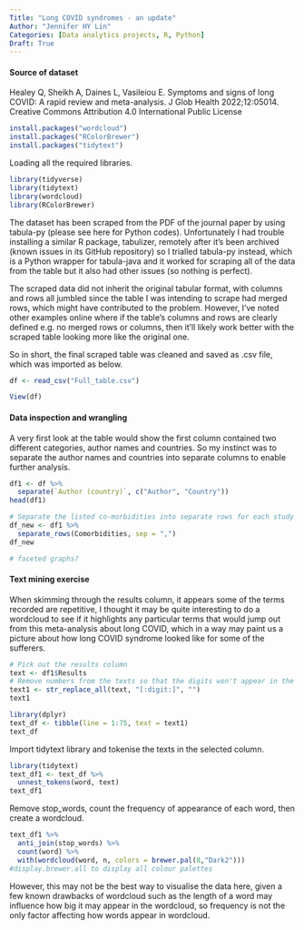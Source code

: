```yaml
---
Title: "Long COVID syndromes - an update"
Author: "Jennifer HY Lin"
Categories: [Data analytics projects, R, Python]
Draft: True
---
```


#### Source of dataset

Healey Q, Sheikh A, Daines L, Vasileiou E. Symptoms and signs of long COVID: A rapid review and meta-analysis. J Glob Health 2022;12:05014. Creative Commons Attribution 4.0 International Public License

```r
install.packages("wordcloud")
install.packages("RColorBrewer")
install.packages("tidytext")
```
Loading all the required libraries.
```r
library(tidyverse)
library(tidytext)
library(wordcloud)
library(RColorBrewer)
```
The dataset has been scraped from the PDF of the journal paper by using tabula-py (please see here for Python codes). Unfortunately I had trouble installing a similar R package, tabulizer, remotely after it's been archived (known issues in its GitHub repository) so I trialled tabula-py instead, which is a Python wrapper for tabula-java and it worked for scraping all of the data from the table but it also had other issues (so nothing is perfect). 

The scraped data did not inherit the original tabular format, with columns and rows all jumbled since the table I was intending to scrape had merged rows, which might have contributed to the problem. However, I've noted other examples online where if the table's columns and rows are clearly defined e.g. no merged rows or columns, then it'll likely work better with the scraped table looking more like the original one.

So in short, the final scraped table was cleaned and saved as .csv file, which was imported as below.
```r
df <- read_csv("Full_table.csv")
```

```r
View(df)
```
#### Data inspection and wrangling

A very first look at the table would show the first column contained two different categories, author names and countries. So my instinct was to separate the author names and countries into separate columns to enable further analysis.

```r
df1 <- df %>% 
  separate(`Author (country)`, c("Author", "Country"))
head(df1)
```
```r
# Separate the listed co-morbidities into separate rows for each study (since separating into columns would in fact be quite complex, considering each study has varying lengths of co-morbidities collected)
df_new <- df1 %>% 
  separate_rows(Comorbidities, sep = ",")
df_new
```
```r
# faceted graphs?
```

#### Text mining exercise

When skimming through the results column, it appears some of the terms recorded are repetitive, I thought it may be quite interesting to do a wordcloud to see if it highlights any particular terms that would jump out from this meta-analysis about long COVID, which in a way may paint us a picture about how long COVID syndrome looked like for some of the sufferers.
```r
# Pick out the results column
text <- df1$Results
# Remove numbers from the texts so that the digits won't appear in the wordcloud
text1 <- str_replace_all(text, "[:digit:]", "")
text1
```

```r
library(dplyr)
text_df <- tibble(line = 1:75, text = text1)
text_df
```

Import tidytext library and tokenise the texts in the selected column.

```r
library(tidytext)
text_df1 <- text_df %>% 
  unnest_tokens(word, text)
text_df1
```
Remove stop_words, count the frequency of appearance of each word, then create a wordcloud. 
```r
text_df1 %>% 
  anti_join(stop_words) %>% 
  count(word) %>% 
  with(wordcloud(word, n, colors = brewer.pal(8,"Dark2")))
#display.brewer.all to display all colour palettes
```
However, this may not be the best way to visualise the data here, given a few known drawbacks of wordcloud such as the length of a word may influence how big it may appear in the wordcloud, so frequency is not the only factor affecting how words appear in wordcloud.
```r

```

```r

```

```r

```
